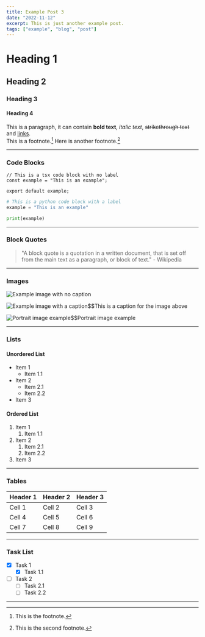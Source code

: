 ```yaml
---
title: Example Post 3
date: "2022-11-12"
excerpt: This is just another example post.
tags: ["example", "blog", "post"]
---
```


# Heading 1

## Heading 2

### Heading 3

#### Heading 4

This is a paragraph, it can contain **bold text**, _italic text_, ~~strikethrough text~~ and [links](https://example.com).  
This is a footnote.[^1] Here is another footnote.[^2]

---

### Code Blocks

```tsx
// This is a tsx code block with no label
const example = "This is an example";

export default example;
```

```python:example.py
# This is a python code block with a label
example = "This is an example"

print(example)
```

---

### Block Quotes

> "A block quote is a quotation in a written document, that is set off from the main text as a paragraph, or block of text." - Wikipedia

---

### Images

![Example image with no caption](https://images.unsplash.com/photo-1646974708582-3dced57e0a25?ixlib=rb-4.0.3&ixid=MnwxMjA3fDB8MHxwaG90by1wYWdlfHx8fGVufDB8fHx8&auto=format&fit=crop&w=1280&q=50)

![Example image with a caption$$This is a caption for the image above](https://images.unsplash.com/photo-1506057213367-028a17ec52e5?ixlib=rb-4.0.3&ixid=MnwxMjA3fDB8MHxwaG90by1wYWdlfHx8fGVufDB8fHx8&auto=format&fit=crop&w=1280&q=80)

![Portrait image example$$Portrait image example](https://images.unsplash.com/photo-1664136254860-26a42dbb2463?ixlib=rb-4.0.3&ixid=MnwxMjA3fDB8MHxwaG90by1wYWdlfHx8fGVufDB8fHx8&auto=format&fit=crop&w=987&q=80)

---

### Lists

#### Unordered List

- Item 1
  - Item 1.1
- Item 2
  - Item 2.1
  - Item 2.2
- Item 3

#### Ordered List

1. Item 1
   1. Item 1.1
2. Item 2
   1. Item 2.1
   2. Item 2.2
3. Item 3

---

### Tables

| Header 1 | Header 2 | Header 3 |
| -------- | -------- | -------- |
| Cell 1   | Cell 2   | Cell 3   |
| Cell 4   | Cell 5   | Cell 6   |
| Cell 7   | Cell 8   | Cell 9   |

---

### Task List

- [x] Task 1
  - [x] Task 1.1
- [ ] Task 2
  - [ ] Task 2.1
  - [ ] Task 2.2

---

[^1]: This is the footnote.
[^2]: This is the second footnote.
